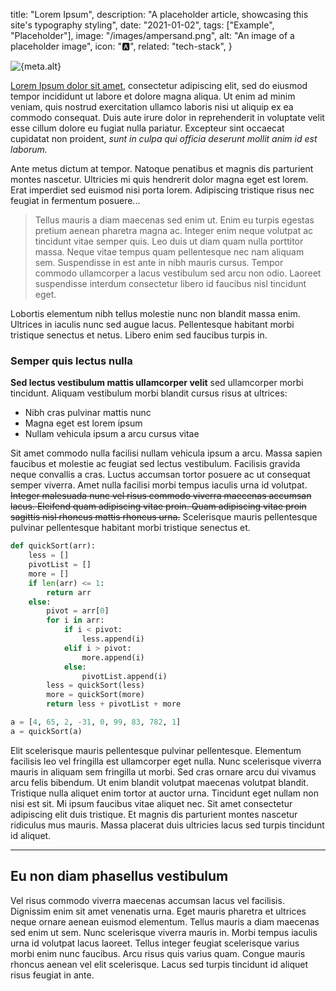 
  title: "Lorem Ipsum",
  description:
    "A placeholder article, showcasing this site's typography styling",
  date: "2021-01-02",
  tags: ["Example", "Placeholder"],
  image: "/images/ampersand.png",
  alt: "An image of a placeholder image",
  icon: "🅰️",
  related: "tech-stack",
}


<div className="flex justify-center">
  <Image
    width={512}
    height={512}
    src={banner}
    alt={meta.alt}
    placeholder="blur"
    priority
  />
</div>

[Lorem Ipsum dolor sit amet](https://www.google.com/), consectetur adipiscing elit, sed do eiusmod tempor incididunt ut labore et dolore magna aliqua. Ut enim ad minim veniam, quis nostrud exercitation ullamco laboris nisi ut aliquip ex ea commodo consequat. Duis aute irure dolor in reprehenderit in voluptate velit esse cillum dolore eu fugiat nulla pariatur. Excepteur sint occaecat cupidatat non proident, _sunt in culpa qui officia deserunt mollit anim id est laborum._

Ante metus dictum at tempor. Natoque penatibus et magnis dis parturient montes nascetur. Ultricies mi quis hendrerit dolor magna eget est lorem. Erat imperdiet sed euismod nisi porta lorem. Adipiscing tristique risus nec feugiat in fermentum posuere...

> Tellus mauris a diam maecenas sed enim ut. Enim eu turpis egestas pretium aenean pharetra magna ac. Integer enim neque volutpat ac tincidunt vitae semper quis. Leo duis ut diam quam nulla porttitor massa. Neque vitae tempus quam pellentesque nec nam aliquam sem. Suspendisse in est ante in nibh mauris cursus. Tempor commodo ullamcorper a lacus vestibulum sed arcu non odio. Laoreet suspendisse interdum consectetur libero id faucibus nisl tincidunt eget.

Lobortis elementum nibh tellus molestie nunc non blandit massa enim. Ultrices in iaculis nunc sed augue lacus. Pellentesque habitant morbi tristique senectus et netus. Libero enim sed faucibus turpis in.

### Semper quis lectus nulla

**Sed lectus vestibulum mattis ullamcorper velit** sed ullamcorper morbi tincidunt. Aliquam vestibulum morbi blandit cursus risus at ultrices:

- Nibh cras pulvinar mattis nunc
- Magna eget est lorem ipsum
- Nullam vehicula ipsum a arcu cursus vitae

Sit amet commodo nulla facilisi nullam vehicula ipsum a arcu. Massa sapien faucibus et molestie ac feugiat sed lectus vestibulum. Facilisis gravida neque convallis a cras. Luctus accumsan tortor posuere ac ut consequat semper viverra. Amet nulla facilisi morbi tempus iaculis urna id volutpat. ~~Integer malesuada nunc vel risus commodo viverra maecenas accumsan lacus. Eleifend quam adipiscing vitae proin. Quam adipiscing vitae proin sagittis nisl rhoncus mattis rhoncus urna.~~ Scelerisque mauris pellentesque pulvinar pellentesque habitant morbi tristique senectus et.

```python
def quickSort(arr):
    less = []
    pivotList = []
    more = []
    if len(arr) <= 1:
        return arr
    else:
        pivot = arr[0]
        for i in arr:
            if i < pivot:
                less.append(i)
            elif i > pivot:
                more.append(i)
            else:
                pivotList.append(i)
        less = quickSort(less)
        more = quickSort(more)
        return less + pivotList + more

a = [4, 65, 2, -31, 0, 99, 83, 782, 1]
a = quickSort(a)
```

Elit scelerisque mauris pellentesque pulvinar pellentesque. Elementum facilisis leo vel fringilla est ullamcorper eget nulla. Nunc scelerisque viverra mauris in aliquam sem fringilla ut morbi. Sed cras ornare arcu dui vivamus arcu felis bibendum. Ut enim blandit volutpat maecenas volutpat blandit. Tristique nulla aliquet enim tortor at auctor urna. Tincidunt eget nullam non nisi est sit. Mi ipsum faucibus vitae aliquet nec. Sit amet consectetur adipiscing elit duis tristique. Et magnis dis parturient montes nascetur ridiculus mus mauris. Massa placerat duis ultricies lacus sed turpis tincidunt id aliquet.

---

## Eu non diam phasellus vestibulum

Vel risus commodo viverra maecenas accumsan lacus vel facilisis. Dignissim enim sit amet venenatis urna. Eget mauris pharetra et ultrices neque ornare aenean euismod elementum. Tellus mauris a diam maecenas sed enim ut sem. Nunc scelerisque viverra mauris in. Morbi tempus iaculis urna id volutpat lacus laoreet. Tellus integer feugiat scelerisque varius morbi enim nunc faucibus. Arcu risus quis varius quam. Congue mauris rhoncus aenean vel elit scelerisque. Lacus sed turpis tincidunt id aliquet risus feugiat in ante.
